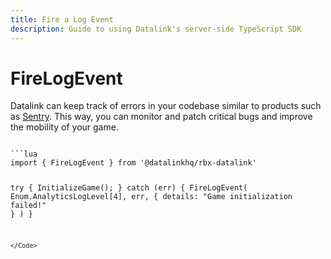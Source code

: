 ```yaml
---
title: Fire a Log Event
description: Guide to using Datalink's server-side TypeScript SDK
---
```



# FireLogEvent

Datalink can keep track of errors in your codebase similar to products such as [Sentry](https://sentry.io). This way, you can monitor and patch critical bugs and improve the mobility of your game.

<Code>
```lua
import { FireLogEvent } from '@datalinkhq/rbx-datalink'

try {
    InitializeGame();
} catch (err) {
    FireLogEvent(
        Enum.AnalyticsLogLevel[4],
        err, {
            details: "Game initialization failed!"
        }
    )
}

```
</Code>